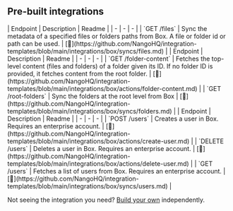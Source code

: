 
## Pre-built integrations

<AccordionGroup>


<Accordion title="Files">
| Endpoint | Description | Readme |
| - | - | - |
| `GET /files` | Sync the metadata of a specified files or folders paths from Box. A file or folder id or path can be used. | [🔗](https://github.com/NangoHQ/integration-templates/blob/main/integrations/box/syncs/files.md) |
</Accordion>


<Accordion title="Folders">
| Endpoint | Description | Readme |
| - | - | - |
| `GET /folder-content` | Fetches the top-level content (files and folders) of a folder given its ID. If no folder ID is provided, it fetches content from the root folder. | [🔗](https://github.com/NangoHQ/integration-templates/blob/main/integrations/box/actions/folder-content.md) |
| `GET /root-folders` | Sync the folders at the root level from Box | [🔗](https://github.com/NangoHQ/integration-templates/blob/main/integrations/box/syncs/folders.md) |
</Accordion>


<Accordion title="Users">
| Endpoint | Description | Readme |
| - | - | - |
| `POST /users` | Creates a user in Box. Requires an enterprise account. | [🔗](https://github.com/NangoHQ/integration-templates/blob/main/integrations/box/actions/create-user.md) |
| `DELETE /users` | Deletes a user in Box. Requires an enterprise account. | [🔗](https://github.com/NangoHQ/integration-templates/blob/main/integrations/box/actions/delete-user.md) |
| `GET /users` | Fetches a list of users from Box. Requires an enterprise account. | [🔗](https://github.com/NangoHQ/integration-templates/blob/main/integrations/box/syncs/users.md) |
</Accordion>

</AccordionGroup>

<Tip>Not seeing the integration you need? [Build your own](https://nango.dev/docs/guides/platform/functions) independently.</Tip>
